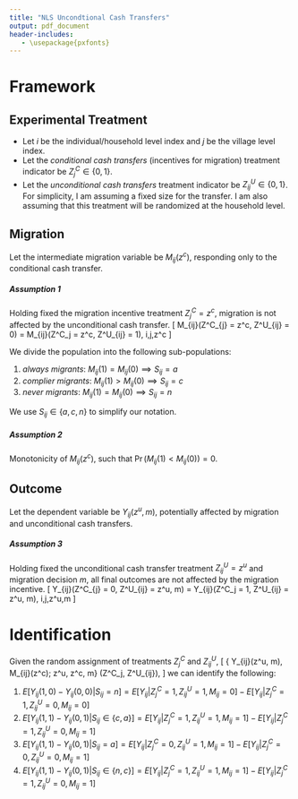 ```yaml
---
title: "NLS Uncondtional Cash Transfers"
output: pdf_document
header-includes:
   - \usepackage{pxfonts}
---
```


# Framework

## Experimental Treatment

* Let $i$ be the individual/household level index and $j$ be the village level index.
* Let the _conditional cash transfers_ (incentives for migration) treatment indicator be $Z^C_{j} \in \{0, 1\}$. 
* Let the _unconditional cash transfers_ treatment indicator be $Z^U_{ij} \in \{0, 1\}$. For simplicity, I am assuming a fixed size for the transfer. I am also assuming that this treatment will be randomized at the household level.

## Migration

Let the intermediate migration variable be $M_{ij}(z^c)$, responding only to the conditional cash transfer.

##### Assumption 1

Holding fixed the migration incentive treatment $Z^C_j = z^c$, migration is not affected by the unconditional cash transfer.
\[ M_{ij}(Z^C_{j} = z^c, Z^U_{ij} = 0) = M_{ij}(Z^C_j = z^c, Z^U_{ij} = 1), \forall i,j,z^c \]

We divide the population into the following sub-populations:

1. _always migrants_: $M_{ij}(1) = M_{ij}(0) \implies S_{ij} = a$
2. _complier migrants_: $M_{ij}(1) > M_{ij}(0) \implies S_{ij} = c$
3. _never migrants_: $M_{ij}(1) = M_{ij}(0) \implies S_{ij} = n$

We use $S_{ij} \in \{a, c, n\}$ to simplify our notation.

##### Assumption 2

Monotonicity of $M_{ij}(z^c)$, such that $\Pr(M_{ij}(1) < M_{ij}(0)) = 0$.

## Outcome 

Let the dependent variable be $Y_{ij}(z^u, m)$, potentially affected by migration and unconditional cash transfers.

##### Assumption 3

Holding fixed the unconditional cash transfer treatment $Z^U_{ij} = z^u$ and migration decision $m$, all final outcomes are not affected by the migration incentive.
\[ Y_{ij}(Z^C_{j} = 0, Z^U_{ij} = z^u, m) = Y_{ij}(Z^C_j = 1, Z^U_{ij} = z^u, m), \forall i,j,z^u,m \]

# Identification

Given the random assignment of treatments $Z^C_j$ and $Z^U_{ij}$,
\[ \{ Y_{ij}(z^u, m), M_{ij}(z^c); \forall z^u, z^c, m\} \Perp (Z^C_j, Z^U_{ij}), \]
we can identify the following:

1. $E[Y_{ij}(1,0) - Y_{ij}(0,0)| S_{ij} = n] = E[Y_{ij}|Z^C_j = 1, Z^U_{ij} = 1, M_{ij} = 0] - E[Y_{ij}|Z^C_j = 1, Z^U_{ij} = 0, M_{ij} = 0]$ 
2. $E[Y_{ij}(1,1) - Y_{ij}(0,1)| S_{ij} \in \{c, a\}] = E[Y_{ij}|Z^C_j = 1, Z^U_{ij} = 1, M_{ij} = 1] - E[Y_{ij}|Z^C_j = 1, Z^U_{ij} = 0, M_{ij} = 1]$ 
3. $E[Y_{ij}(1,1) - Y_{ij}(0,1)| S_{ij} = a] = E[Y_{ij}|Z^C_j = 0, Z^U_{ij} = 1, M_{ij} = 1] - E[Y_{ij}|Z^C_j = 0, Z^U_{ij} = 0, M_{ij} = 1]$ 
4. $E[Y_{ij}(1,1) - Y_{ij}(0,1)| S_{ij} \in \{n, c\}] = E[Y_{ij}|Z^C_j = 1, Z^U_{ij} = 1, M_{ij} = 1] - E[Y_{ij}|Z^C_j = 1, Z^U_{ij} = 0, M_{ij} = 1]$ 
